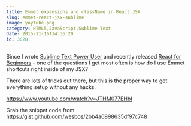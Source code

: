 ```yaml
---
title: Emmet expansions and className in React JSX
slug: emmet-react-jsx-sublime
image: yoytube.png
category: HTML5,JavaScript,Sublime Text
date: 2015-11-16T14:36:20
id: 3628
---
```


Since I wrote <a href="https://SublimeTextBook.com">Sublime Text Power User</a> and recently released <a href="https://ReactForBeginners.com">React for Beginners</a> - one of the questions I get most often is how do I use Emmet shortcuts right inside of my JSX?

There are lots of tricks out there, but this is the proper way to get everything setup without any hacks.

https://www.youtube.com/watch?v=JTHM077EHbI

Grab the snippet code from <a href="https://gist.github.com/wesbos/2bb4a6998635df97c748">https://gist.github.com/wesbos/2bb4a6998635df97c748</a>